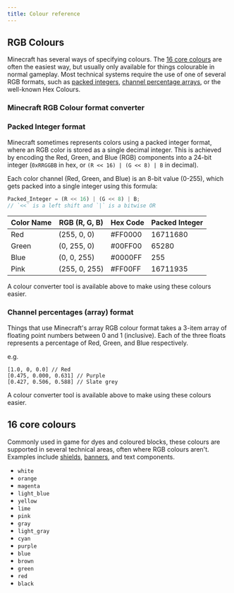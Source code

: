 ```yaml
---
title: Colour reference
---
```



## RGB Colours

Minecraft has several ways of specifying colours. The [16 core colours](#16-core-colours) are often the easiest way, but usually only available for things colourable in normal gameplay. Most technical systems require the use of one of several RGB formats, such as [packed integers](#packed-integer-format), [channel percentage arrays](#channel-percentages-array-format), or the well-known Hex Colours.

### Minecraft RGB Colour format converter

<ColourConverter client:load />

### Packed Integer format

<ColourConverter client:visible defaultOpen={false} />

Minecraft sometimes represents colors using a packed integer format, where an RGB color is stored as a single decimal integer. This is achieved by encoding the Red, Green, and Blue (RGB) components into a 24-bit integer (`0xRRGGBB` in hex, or `(R << 16) | (G << 8) | B` in decimal).

Each color channel (Red, Green, and Blue) is an 8-bit value (0-255), which gets packed into a single integer using this formula:

```js
Packed_Integer = (R << 16) | (G << 8) | B;
// `<<` is a left shift and `|` is a bitwise OR
```

| Color Name | RGB (R, G, B) | Hex Code | Packed Integer |
| ---------- | ------------- | -------- | -------------- |
| Red        | (255, 0, 0)   | #FF0000  | 16711680       |
| Green      | (0, 255, 0)   | #00FF00  | 65280          |
| Blue       | (0, 0, 255)   | #0000FF  | 255            |
| Pink       | (255, 0, 255) | #FF00FF  | 16711935       |

A colour converter tool is available above to make using these colours easier.

### Channel percentages (array) format

<ColourConverter client:visible defaultOpen={false} />

Things that use Minecraft's array RGB colour format takes a 3-item array of floating point numbers between 0 and 1 (inclusive). Each of the three floats represents a percentage of Red, Green, and Blue respectively.

e.g.

```
[1.0, 0, 0.0] // Red
[0.475, 0.000, 0.631] // Purple
[0.427, 0.506, 0.588] // Slate grey
```

A colour converter tool is available above to make using these colours easier.

## 16 core colours

Commonly used in game for dyes and coloured blocks, these colours are supported in several technical areas, often where RGB colours aren't. Examples include [shields](../../items/item-components/#minecraftbase_color), [banners](../../items/item-models/#minecraftbanner), and text components.

- `white`
- `orange`
- `magenta`
- `light_blue`
- `yellow`
- `lime`
- `pink`
- `gray`
- `light_gray`
- `cyan`
- `purple`
- `blue`
- `brown`
- `green`
- `red`
- `black`
